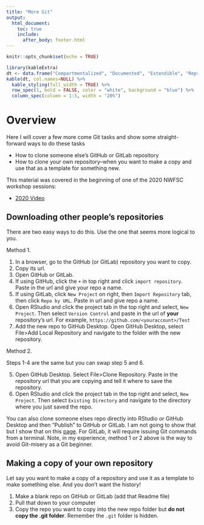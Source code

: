 ```yaml
---
title: "More Git"
output:
  html_document:
    toc: true
    include:
      after_body: footer.html
---
```


```r
knitr::opts_chunk$set(echo = TRUE)
```

```r
library(kableExtra)
dt <- data.frame("Compartmentalized", "Documented", "Extendible", "Reproducible", "Robust")
kable(dt, col.names=NULL) %>%
  kable_styling(full_width = TRUE) %>%
  row_spec(1, bold = FALSE, color = "white", background = "blue") %>%
  column_spec(column = 1:5, width = "20%")
```


# Overview

Here I will cover a few more come Git tasks and show some straight-forward ways to do these tasks

* How to clone someone else's GitHub or GitLab repository
* How to clone your own repository--when you want to make a copy and use that as a template for something new.

<!--
* What are branches, merge conflicts and pull requests?
* Fork or clone? What's the difference?
* How to add Git to an existing RStudio project and get that on GitHub or GitLab.
-->

This material was covered in the beginning of one of the 2020 NWFSC workshop sessions:

* [2020 Video](https://www.youtube.com/watch?v=k0P3e39qcA4)

## Downloading other people's repositories

There are two easy ways to do this. Use the one that seems more logical to you.

Method 1.

1. In a browser, go to the GitHub (or GitLab) repository you want to copy.
2. Copy its url.
3. Open GitHub or GitLab.  
4. If using GitHub, click the `+` in top right and click `import repository`. Paste in the url and give your repo a name.
4. If using GitLab, click `New Project` on right, then `Import Repository` tab, then click `Repo by URL`. Paste in url and give repo a name.
5. Open RStudio and click the project tab in the top right and select, `New Project`. Then select `Version Control` and paste in the url of **your** repository's url.  For example, `https://github.com/<youraccount>/Test`  
6. Add the new repo to GitHub Desktop. Open GitHub Desktop, select File>Add Local Repository and navigate to the folder with the new repository.

Method 2.

Steps 1-4 are the same but you can swap step 5 and 6.

5. Open GitHub Desktop. Select File>Clone Repository. Paste in the repository url that you are copying and tell it where to save the repository.
5. Open RStudio and click the project tab in the top right and select, `New Project`. Then select `Existing Directory` and navigate to the directory where you 
just saved the repo.

You can also clone someone elses repo directly into RStudio or GitHub Desktop and then "Publish" to GitHub or GitLab. I am not going to show that but I show that on this [page](Git-RStudio.html). For GitLab, it will require issuing Git commands from a terminal. Note, in my experience, method 1 or 2 above is the way to avoid Git-misery as a Git beginner.

## Making a copy of your own repository

Let say you want to make a copy of a repository and use it as a template to make something else. And you don't want the history!

1. Make a blank repo on GitHub or GitLab (add that Readme file)
2. Pull that down to your computer
3. Copy the repo you want to copy into the new repo folder but **do not copy the .git folder**. Remember the `.git` folder is hidden.




